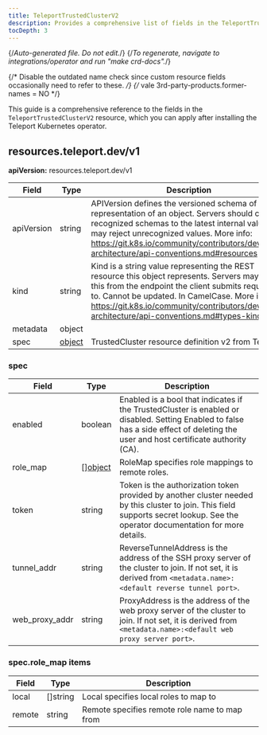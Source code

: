 ```yaml
---
title: TeleportTrustedClusterV2
description: Provides a comprehensive list of fields in the TeleportTrustedClusterV2 resource available through the Teleport Kubernetes operator
tocDepth: 3
---
```


{/*Auto-generated file. Do not edit.*/}
{/*To regenerate, navigate to integrations/operator and run "make crd-docs".*/}

{/* Disable the outdated name check since custom resource fields occasionally
need to refer to these. */}
{/* vale 3rd-party-products.former-names = NO */}

This guide is a comprehensive reference to the fields in the `TeleportTrustedClusterV2`
resource, which you can apply after installing the Teleport Kubernetes operator.


## resources.teleport.dev/v1

**apiVersion:** resources.teleport.dev/v1

|Field|Type|Description|
|---|---|---|
|apiVersion|string|APIVersion defines the versioned schema of this representation of an object. Servers should convert recognized schemas to the latest internal value, and may reject unrecognized values. More info: https://git.k8s.io/community/contributors/devel/sig-architecture/api-conventions.md#resources|
|kind|string|Kind is a string value representing the REST resource this object represents. Servers may infer this from the endpoint the client submits requests to. Cannot be updated. In CamelCase. More info: https://git.k8s.io/community/contributors/devel/sig-architecture/api-conventions.md#types-kinds|
|metadata|object||
|spec|[object](#spec)|TrustedCluster resource definition v2 from Teleport|

### spec

|Field|Type|Description|
|---|---|---|
|enabled|boolean|Enabled is a bool that indicates if the TrustedCluster is enabled or disabled. Setting Enabled to false has a side effect of deleting the user and host certificate authority (CA).|
|role_map|[][object](#specrole_map-items)|RoleMap specifies role mappings to remote roles.|
|token|string|Token is the authorization token provided by another cluster needed by this cluster to join. This field supports secret lookup. See the operator documentation for more details.|
|tunnel_addr|string|ReverseTunnelAddress is the address of the SSH proxy server of the cluster to join. If not set, it is derived from `<metadata.name>:<default reverse tunnel port>`.|
|web_proxy_addr|string|ProxyAddress is the address of the web proxy server of the cluster to join. If not set, it is derived from `<metadata.name>:<default web proxy server port>`.|

### spec.role_map items

|Field|Type|Description|
|---|---|---|
|local|[]string|Local specifies local roles to map to|
|remote|string|Remote specifies remote role name to map from|


